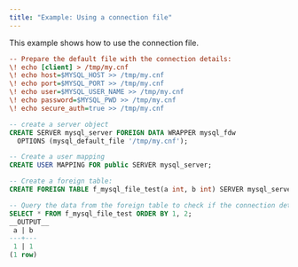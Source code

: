```yaml
---
title: "Example: Using a connection file"
---
```


This example shows how to use the connection file.

```ini
-- Prepare the default file with the connection details:
\! echo [client] > /tmp/my.cnf
\! echo host=$MYSQL_HOST >> /tmp/my.cnf
\! echo port=$MYSQL_PORT >> /tmp/my.cnf
\! echo user=$MYSQL_USER_NAME >> /tmp/my.cnf
\! echo password=$MYSQL_PWD >> /tmp/my.cnf
\! echo secure_auth=true >> /tmp/my.cnf
```

```sql
-- create a server object
CREATE SERVER mysql_server FOREIGN DATA WRAPPER mysql_fdw 
  OPTIONS (mysql_default_file '/tmp/my.cnf');
```

```sql
-- Create a user mapping
CREATE USER MAPPING FOR public SERVER mysql_server;
```

```sql
-- Create a foreign table:
CREATE FOREIGN TABLE f_mysql_file_test(a int, b int) SERVER mysql_server OPTIONS (dbname 'mysql_fdw_regress', table_name 'mysql_test');
```

```sql
-- Query the data from the foreign table to check if the connection details are read from the default file:
SELECT * FROM f_mysql_file_test ORDER BY 1, 2;
__OUTPUT__
 a | b
---+---
 1 | 1
(1 row)
```